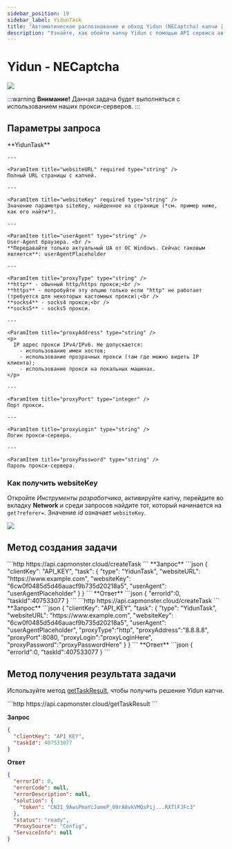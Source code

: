 ```yaml
---
sidebar_position: 19
sidebar_label: YidunTask
title: "Автоматическое распознавание и обход Yidun (NECaptcha) капчи | API"
description: "Узнайте, как обойти капчу Yidun с помощью API сервиса автоматического рапознавания и решения капч Capmonster Cloud!" 
---
```




# Yidun - NECaptcha

<PriceBlockWrap>
  <PriceBlock title="Yidun task" name="yidunToken"/>
</PriceBlockWrap>

![](./images/yidun-task/yidun-captcha.png)

:::warning **Внимание!**
Данная задача будет выполняться с использованием наших прокси-серверов.
:::

## Параметры запроса

  <TabItem value="proxy" label="YidunTask (при использовании прокси)" className="bordered-panel">
    <ParamItem title="type" required type="string" />
    **YidunTask**

    ---

    <ParamItem title="websiteURL" required type="string" />
    Полный URL страницы с капчей.

    ---

    <ParamItem title="websiteKey" required type="string" />
    Значение параметра siteKey, найденное на странице (*см. пример ниже, как его найти*).
	
    ---

	<ParamItem title="userAgent" type="string" />
    User-Agent браузера. <br /> 
	**Передавайте только актуальный UA от ОС Windows. Сейчас таковым является**: userAgentPlaceholder

	---

    <ParamItem title="proxyType" type="string" />
    **http** - обычный http/https прокси;<br />
	**https** - попробуйте эту опцию только если "http" не работает (требуется для некоторых кастомных прокси);<br />
	**socks4** - socks4 прокси;<br />
	**socks5** - socks5 прокси.

    ---

    <ParamItem title="proxyAddress" type="string" />
    <p>
      IP адрес прокси IPv4/IPv6. Не допускается:
		- использование имен хостов;
		- использование прозрачных прокси (там где можно видеть IP клиента);
		- использование прокси на локальных машинах.
    </p>

    ---

    <ParamItem title="proxyPort" type="integer" />
    Порт прокси.

    ---

    <ParamItem title="proxyLogin" type="string" />
    Логин прокси-сервера.

    ---

    <ParamItem title="proxyPassword" type="string" />
    Пароль прокси-сервера.

  </TabItem>

### Как получить websiteKey
Откройте *Инструменты разработчика*, активируйте капчу, перейдите во вкладку **Network** и среди запросов найдите тот, который начинается на `get?referer=`. Значение *id* означает `websiteKey`.

![](./images/yidun-task/yidun-websitekey.png)

## Метод создания задачи
<Tabs className="full-width-tabs filled-tabs request-tabs" groupId="captcha-type">
  <TabItem value="proxyless" label="YidunTask (без прокси)" default className="method-panel">
	<MethodItem>
		```http
		https://api.capmonster.cloud/createTask
		```
	</MethodItem>
	<MethodDescription>
		**Запрос**
		```json
		{
			"clientKey": "API_KEY",
			"task": 
			{
				"type": "YidunTask",
				"websiteURL": "https://www.example.com",
				"websiteKey": "6cw0f0485d5d46auacf9b735d20218a5",
				"userAgent": "userAgentPlaceholder"
			}
		}
		```
		**Ответ**
		```json
		{
			"errorId":0,
			"taskId":407533077
		}
		```
	</MethodDescription>
  </TabItem>
  
  <TabItem value="proxy" label="YidunTask (при использовании прокси)" default className="method-panel">
	<MethodItem>
		```http
		https://api.capmonster.cloud/createTask
		```
	</MethodItem>
	<MethodDescription>
		**Запрос**
		```json
		{
			"clientKey": "API_KEY",
			"task": 
			{
				"type": "YidunTask",
				"websiteURL": "https://www.example.com",
				"websiteKey": "6cw0f0485d5d46auacf9b735d20218a5",
				"userAgent": "userAgentPlaceholder",
				"proxyType":"http",
				"proxyAddress":"8.8.8.8",
				"proxyPort":8080,
				"proxyLogin":"proxyLoginHere",
				"proxyPassword":"proxyPasswordHere"
			}
		}
		```
		**Ответ**
		```json
		{
			"errorId":0,
			"taskId":407533077
		}
		```
	</MethodDescription>
  </TabItem>
</Tabs>


## Метод получения результата задачи
Используйте метод [getTaskResult](../api/methods/get-task-result.md), чтобы получить решение Yidun капчи.

<TabItem value="proxyless" label="CustomTask (без прокси)" default className="method-panel-full">
  <MethodItem>
    ```http
    https://api.capmonster.cloud/getTaskResult
    ```
  </MethodItem>
  <MethodDescription>

  **Запрос**
  ```json
  {
    "clientKey": "API_KEY",
    "taskId": 407533077
  }
  ```

  **Ответ**
  ```json
  {
    "errorId": 0,
    "errorCode": null,
    "errorDescription": null,
    "solution": {
      "token": "CN31_9AwsPmaYcJameP_09rA0vkVMQsPij...RXTlFJFc3"
    },
    "status": "ready",
    "ProxySource": "Config",
    "ServiceInfo": null
  }
  ```
  </MethodDescription>
</TabItem>
